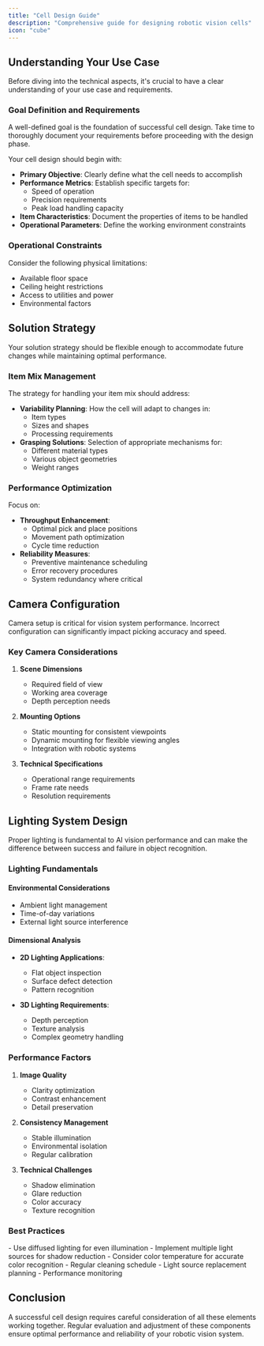 ```yaml
---
title: "Cell Design Guide"
description: "Comprehensive guide for designing robotic vision cells"
icon: "cube"
---
```


## Understanding Your Use Case

Before diving into the technical aspects, it's crucial to have a clear understanding of your use case and requirements.

### Goal Definition and Requirements

<Note>
  A well-defined goal is the foundation of successful cell design. Take time to
  thoroughly document your requirements before proceeding with the design phase.
</Note>

Your cell design should begin with:

- **Primary Objective**: Clearly define what the cell needs to accomplish
- **Performance Metrics**: Establish specific targets for:
  - Speed of operation
  - Precision requirements
  - Peak load handling capacity
- **Item Characteristics**: Document the properties of items to be handled
- **Operational Parameters**: Define the working environment constraints

### Operational Constraints

Consider the following physical limitations:

- Available floor space
- Ceiling height restrictions
- Access to utilities and power
- Environmental factors

## Solution Strategy

<Tip>
  Your solution strategy should be flexible enough to accommodate future changes
  while maintaining optimal performance.
</Tip>

### Item Mix Management

The strategy for handling your item mix should address:

- **Variability Planning**: How the cell will adapt to changes in:
  - Item types
  - Sizes and shapes
  - Processing requirements
- **Grasping Solutions**: Selection of appropriate mechanisms for:
  - Different material types
  - Various object geometries
  - Weight ranges

### Performance Optimization

Focus on:

- **Throughput Enhancement**:
  - Optimal pick and place positions
  - Movement path optimization
  - Cycle time reduction
- **Reliability Measures**:
  - Preventive maintenance scheduling
  - Error recovery procedures
  - System redundancy where critical

## Camera Configuration

<Warning>
  Camera setup is critical for vision system performance. Incorrect
  configuration can significantly impact picking accuracy and speed.
</Warning>

### Key Camera Considerations

1. **Scene Dimensions**

   - Required field of view
   - Working area coverage
   - Depth perception needs

2. **Mounting Options**

   - Static mounting for consistent viewpoints
   - Dynamic mounting for flexible viewing angles
   - Integration with robotic systems

3. **Technical Specifications**
   - Operational range requirements
   - Frame rate needs
   - Resolution requirements

## Lighting System Design

<Card title="Lighting Impact" icon="lightbulb">
  Proper lighting is fundamental to AI vision performance and can make the
  difference between success and failure in object recognition.
</Card>

### Lighting Fundamentals

#### Environmental Considerations

- Ambient light management
- Time-of-day variations
- External light source interference

#### Dimensional Analysis

- **2D Lighting Applications**:

  - Flat object inspection
  - Surface defect detection
  - Pattern recognition

- **3D Lighting Requirements**:
  - Depth perception
  - Texture analysis
  - Complex geometry handling

### Performance Factors

1. **Image Quality**

   - Clarity optimization
   - Contrast enhancement
   - Detail preservation

2. **Consistency Management**

   - Stable illumination
   - Environmental isolation
   - Regular calibration

3. **Technical Challenges**
   - Shadow elimination
   - Glare reduction
   - Color accuracy
   - Texture recognition

### Best Practices

<AccordionGroup>
  <Accordion title="Lighting Setup">
    - Use diffused lighting for even illumination - Implement multiple light
    sources for shadow reduction - Consider color temperature for accurate color
    recognition
  </Accordion>

  <Accordion title="Maintenance">
    - Regular cleaning schedule - Light source replacement planning -
    Performance monitoring
  </Accordion>
</AccordionGroup>

## Conclusion

A successful cell design requires careful consideration of all these elements working together. Regular evaluation and adjustment of these components ensure optimal performance and reliability of your robotic vision system.
